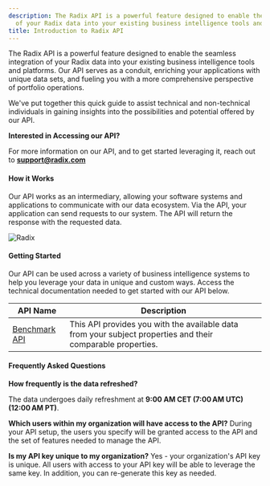```yaml
---
description: The Radix API is a powerful feature designed to enable the seamless integration
  of your Radix data into your existing business intelligence tools and platfor...
title: Introduction to Radix API
---
```


The Radix API is a powerful feature designed to enable the seamless integration of your Radix data into your existing business intelligence tools and platforms. Our API serves as a conduit, enriching your applications with unique data sets, and fueling you with a more comprehensive perspective of portfolio operations. 


We've put together this quick guide to assist technical and non-technical individuals in gaining insights into the possibilities and potential offered by our API. 



**Interested in Accessing our API?**


For more information on our API, and to get started leveraging it, reach out to **support@radix.com**



#### How it Works


Our API works as an intermediary, allowing your software systems and applications to communicate with our data ecosystem. Via the API, your application can send requests to our system. The API will return the response with the requested data.


<Frame caption="Diagram illustrating the flow of requests and responses between an app, the internet, and Radix API.">
  <img src="/images/radix/942a821127d71916e08bbbdffe5d1a5db0ef5464.png" alt="Radix" />
</Frame>


#### Getting Started


Our API can be used across a variety of business intelligence systems to help you leverage your data in unique and custom ways. Access the technical documentation needed to get started with our API below. 




| API Name | Description |
| --- | --- |
| [Benchmark API](kb://article/zendesk:radix:16961346397837) | This API provides you with the available data from your subject properties and their comparable properties.  |


#### Frequently Asked Questions




**How frequently is the data refreshed?**

The data undergoes daily refreshment at **9:00 AM CET (7:00 AM UTC) (12:00 AM PT)**.





**Which users within my organization will have access to the API?**
During your API setup, the users you specify will be granted access to the API and the set of features needed to manage the API. 


**Is my API key unique to my organization?**
Yes - your organization's API key is unique. All users with access to your API key will be able to leverage the same key. In addition, you can re-generate this key as needed.